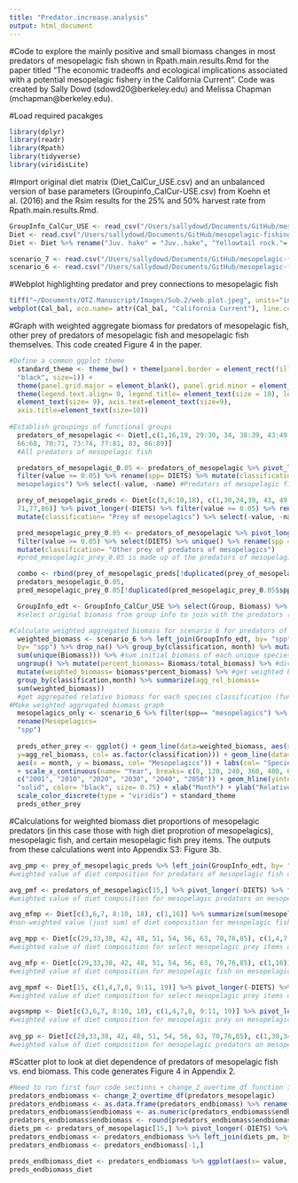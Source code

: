 ```yaml
---
title: "Predator.increase.analysis"
output: html_document
---
```


#Code to explore the mainly positive and small biomass changes in most predators of mesopelagic fish shown in Rpath.main.results.Rmd for the paper titled "The economic tradeoffs and ecological implications associated with a potential mesopelagic fishery in the California Current". Code was created by Sally Dowd (sdowd20@berkeley.edu) and Melissa Chapman (mchapman@berkeley.edu).

#Load required pacakges
```r
library(dplyr)
library(readr)
library(Rpath)
library(tidyverse)
library(viridisLite)
```

#Import original diet matrix (Diet_CalCur_USE.csv) and an unbalanced version of base parameters (Groupinfo_CalCur-USE.csv) from Koehn et al. (2016) and the Rsim results for the 25% and 50% harvest rate from Rpath.main.results.Rmd.
```r
GroupInfo_CalCur_USE <- read_csv("/Users/sallydowd/Documents/GitHub/mesopelagic-fishing/Data/GroupInfo_CalCur-USE.csv")
Diet <- read.csv("/Users/sallydowd/Documents/GitHub/mesopelagic-fishing/Data/Diet_CalCur_USE.csv")  
Diet <- Diet %>% rename("Juv. hake" = "Juv..hake", "Yellowtail rock."= "Yellowtail.rock.", "Shelf rock."= "Shelf.rock.", "P. Ocean Perch"= "P..Ocean.Perch", "Longspine thorny."= "Longspine.thorny.", "Tufted Puffin"= "Tufted.Puffin", "Leach's S. Petrel"= "Leach.s.S..Petrel","Fin whale"= "Fin.whale", "Slope rock."= "Slope.rock.", "carniv-zoops"= "carniv.zoops", "small jellies"= "small.jellies", "large jellies"= "large.jellies", "pandalid shp"= "pandalid.shp", "benthic shp"= "benthic.shp", "tanner crab"= "tanner.crb", "Benthic fish"= "Benthic.fish", "surf perch"= "surf.perch", "Other cephal."= "Other.cephal.", "Market squid"= "Market.squid", "Pacific Mackerel"= "Pacific.Mackerel", "Juv. rock."= "Juv..rock.", "Canary rock."= "Canary.rock.", "Widow rock."= "Widow.rock.", "Splitnose rock."= "Splitnose.rock.", "Shortspine thorny."= "Shortspine.thorny.", "Common murre"= "Common.murre", "Western Gull"= "Western.Gull", "Resident Orcas"= "Resident.Orcas", "Sperm whale"= "Sperm.whale", "Harbor seals"= "Harbor.seals", "Sea Lions"= "Sea.Lions", "Juv. Ele. Seal"= "Juv..Ele..Seal", "Fur seals"= "Fur.seals", "Brandt's corm."= "Brandt.s.corm.", "Double corm."= "Double.corm.", "Pelagic cormorant"= "Pelagic.cormorant") #Relabel functional group names for compatibility with Rpath scenario datasets 

scenario_7 <- read.csv("/Users/sallydowd/Documents/GitHub/mesopelagic-fishing/Data/Scenario_7.csv")
scenario_6 <- read.csv("/Users/sallydowd/Documents/GitHub/mesopelagic-fishing/Data/Scenario_6.csv")
```

#Webplot highlighting predator and prey connections to mesopelagic fish 
```r
tiff("~/Documents/OTZ.Manuscript/Images/Sub.2/web.plot.jpeg", units="in", width=6, height=5, res=600, compression = 'lzw')
webplot(Cal_bal, eco.name= attr(Cal_bal, "California Current"), line.col="grey", labels=FALSE, highlight= "mesopelagics", highlight.col= c("blue", "red", "NA"), label.num=TRUE, label.cex=0.7, fleets=FALSE) + standard_theme
```

#Graph with weighted aggregate biomass for predators of mesopelagic fish, other prey of predators of mesopelagic fish and mesopelagic fish themselves. This code created Figure 4 in the paper. 
```r
#Define a common ggplot theme 
  standard_theme <- theme_bw() + theme(panel.border = element_rect(fill=NA, colour =
  "black", size=1)) + 
  theme(panel.grid.major = element_blank(), panel.grid.minor = element_blank()) +
  theme(legend.text.align= 0, legend.title= element_text(size = 10), legend.text =
  element_text(size= 9), axis.text=element_text(size=9),
  axis.title=element_text(size=10))
   
#Establish groupings of functional groups 
  predators_of_mesopelagic <- Diet[,c(1,16,19, 29:30, 34, 38:39, 43:49, 51:57, 59:61, 64,
  66:68, 70:71, 73:74, 77:81, 83, 86:89)]
  #All predators of mesopelagic fish

  predators_of_mesopelagic_0.05 <- predators_of_mesopelagic %>% pivot_longer(-DIETS) %>%
  filter(value >= 0.05) %>% rename(spp= DIETS) %>% mutate(classification= "Predators of
  mesopelagics") %>% select(-value, -name) #Predators of mesopelagic fish that have at least 5% of their diet consist of mesopelagics

  prey_of_mesopelagic_preds <- Diet[c(3,6:10,18), c(1,30,34,39, 43, 49, 52, 55, 57, 64,
  71,77,86)] %>% pivot_longer(-DIETS) %>% filter(value >= 0.05) %>% rename(spp= DIETS)%>%
  mutate(classification= "Prey of mesopelagics") %>% select(-value, -name) #Identify prey of mesopelagics where higher diet proportion predators of mesopelagic fish have at least 0.05 in their diet 

  pred_mesopelagic_prey_0.05 <- predators_of_mesopelagic %>% pivot_longer(-DIETS) %>%
  filter(value >= 0.05) %>% select(DIETS) %>% unique() %>% rename(spp = DIETS) %>%
  mutate(classification= "Other prey of predators of mesopelagics")
  #pred_mesopelagic_prey_0.05 is made up of the predators of mesopelagic fish (as defined above) that have other prey consisting of at least 5% of their diet    

  combo <- rbind(prey_of_mesopelagic_preds[!duplicated(prey_of_mesopelagic_preds$spp),],
  predators_mesopelagic_0.05,
  pred_mesopelagic_prey_0.05[!duplicated(pred_mesopelagic_prey_0.05$spp),])

  GroupInfo_edt <- GroupInfo_CalCur_USE %>% select(Group, Biomass) %>% rename(spp= Group)
  #select original biomass from group info to join with the predators (consumers) in both groupings of functional groups

#Calculate weighted aggregated biomass for scenario 6 for predators of mesopelagic fish  and other prey of predators of mesopelagic fish.
  weighted_biomass <- scenario_6 %>% left_join(GroupInfo_edt, by= "spp") %>% left_join(combo,
  by= "spp") %>% drop_na() %>% group_by(classification, month) %>% mutate(total_biomass=
  sum(unique(Biomass))) %>% #sum initial biomass of each unique species groupings by month
  ungroup() %>% mutate(percent_biomass= Biomass/total_biomass) %>% #divide initial biomass for a species by total biomass for a species group
  mutate(weighted_biomass= biomass*percent_biomass) %>% #get weighted biomass by multiplying relative biomass by percent biomass 
  group_by(classification,month) %>% summarize(agg_rel_biomass=
  sum(weighted_biomass))
  #get aggregated relative biomass for each species classification (functional group grouping) by summing weighted biomass for each species classification for each month  
#Make weighted aggregated biomass graph 
  mesopelagics_only <- scenario_6 %>% filter(spp== "mesopelagics") %>%
  rename(Mesopelagics=
  "spp")
  
  preds_other_prey <- ggplot() + geom_line(data=weighted_biomass, aes(x=month,
  y=agg_rel_biomass, col= as.factor(classification))) + geom_line(data=mesopelagics_only,
  aes(x = month, y = biomass, col= "Mesopelagics")) + labs(col= "Species classification")
  + scale_x_continuous(name= "Year", breaks= c(0, 120, 240, 360, 480, 600), labels=
  c("2001", "2010", "2020", "2030", "2040", "2050")) + geom_hline(yintercept=1, linetype=
  "solid", color= "black", size= 0.75) + xlab("Month") + ylab("Relative biomass") + 
  scale_color_discrete(type = "viridis") + standard_theme
  preds_other_prey                                    
```

#Calculations for weighted biomass diet proportions of mesopelagic predators (in this case those with high diet proprotion of mesopelagics), mesopelagic fish, and certain mesopelagic fish prey items. The outputs from these calculations went into Appendix S3: Figure 3b. 
```r
avg_pmp <- prey_of_mesopelagic_preds %>% left_join(GroupInfo_edt, by= "spp") %>% mutate(total_biomass= sum(unique(Biomass))) %>% mutate(bio_DC_weight = (Biomass*value)/total_biomass) %>% summarize(sum(bio_DC_weight))
#weighted value of diet composition for predators of mesopelagic fish on mesopelagic prey (that at least one of these predators prey on for at least 5% of their diet)

avg_pmf <- predators_of_mesopelagic[15,] %>% pivot_longer(-DIETS) %>% filter(value >= 0.05) %>% rename(spp= name) %>% left_join(GroupInfo_edt, by= "spp") %>% mutate(total_biomass= sum(unique(Biomass))) %>% mutate(bio_DC_weight = (Biomass*value)/total_biomass) %>% summarize(sum(bio_DC_weight))
#weighted value of diet composition for mesopelagic predators on mesopelagic fish

avg_mfmp <- Diet[c(3,6,7, 8:10, 18), c(1,16)] %>% summarize(sum(mesopelagics))
#non-weighted value (just sum) of diet composition for mesopelagic fish on mesopelagic prey (if divided Biomass of mesopelagics by total_biomass of mesopelagics it would just equal 1)

avg_mpp <- Diet[c(29,33,38, 42, 48, 51, 54, 56, 63, 70,76,85), c(1,4,7,8, 9:11, 19)] %>% pivot_longer(-DIETS) %>% rename(spp= name) %>% left_join(GroupInfo_edt, by= "spp") %>% mutate(total_biomass= sum(unique(Biomass))) %>% mutate(bio_DC_weight = (Biomass*value)/total_biomass) %>% summarize(sum(bio_DC_weight))
#weighted value of diet composition for select mesopelagic prey items on mesopelagic predators

avg_mfp <- Diet[c(29,33,38, 42, 48, 51, 54, 56, 63, 70,76,85), c(1,16)] %>% summarize(mean(mesopelagics))
#weighted value of diet composition for mesopelagic fish on mesopelagic predators

avg_mpmf <- Diet[15, c(1,4,7,8, 9:11, 19)] %>% pivot_longer(-DIETS) %>% rename(spp= name) %>% left_join(GroupInfo_edt, by= "spp") %>% mutate(total_biomass= sum(unique(Biomass))) %>% mutate(bio_DC_weight = (Biomass*value)/total_biomass) %>% summarize(sum(bio_DC_weight))
#weighted value of diet composition for select mesopelagic prey items on mesopelagic fish

avgsmpmp <- Diet[c(3,6,7, 8:10, 18), c(1,4,7,8, 9:11, 19)] %>% pivot_longer(-DIETS) %>% rename(spp= name) %>% left_join(GroupInfo_edt, by= "spp") %>% mutate(total_biomass= sum(unique(Biomass))) %>% mutate(bio_DC_weight = (Biomass*value)/total_biomass) %>% summarize(sum(bio_DC_weight)) 
#weighted value of diet composition for mesopelagic prey on mesopelagic prey  
  
avg_pp <- Diet[c(29,33,38, 42, 48, 51, 54, 56, 63, 70,76,85), c(1,30,34,39, 43, 49, 52, 55, 57, 64, 71,77,86)] %>% pivot_longer(-DIETS) %>% rename(spp= name) %>% left_join(GroupInfo_edt, by= "spp") %>% mutate(total_biomass= sum(unique(Biomass))) %>% mutate(bio_DC_weight = (Biomass*value)/total_biomass) %>% summarize(sum(bio_DC_weight)) 
#weighted value of diet composition for mesopelagic predators on mesopelagic predators
```

#Scatter plot to look at diet dependence of predators of mesopelagic fish vs. end biomass. This code generates Figure 4 in Appendix 2. 
```r
#Need to run first four code sections + change_2_overtime_df function in Rpath_main_results.Rmd for this code to work
predators_endbiomass <- change_2_overtime_df(predators_mesopelagic)
predators_endbiomass <- as.data.frame(predators_endbiomass) %>% rename(endbiomass= value)
predators_endbiomass$endbiomass <- as.numeric(predators_endbiomass$endbiomass)
predators_endbiomass$endbiomass <- round(predators_endbiomass$endbiomass,digit=2) 
diets_pm <- predators_of_mesopelagic[15,] %>% pivot_longer(-DIETS) %>% rename(species = name)
predators_endbiomass <- predators_endbiomass %>% left_join(diets_pm, by= "species") %>% select(-DIETS)
predators_endbiomass <- predators_endbiomass[-1,]

preds_endbiomass_diet <- predators_endbiomass %>% ggplot(aes(x= value, y= endbiomass)) + geom_point() + xlab("Diet proportion on mesopelagics") + ylab("Relative end biomass") + standard_theme 
preds_endbiomass_diet
```


